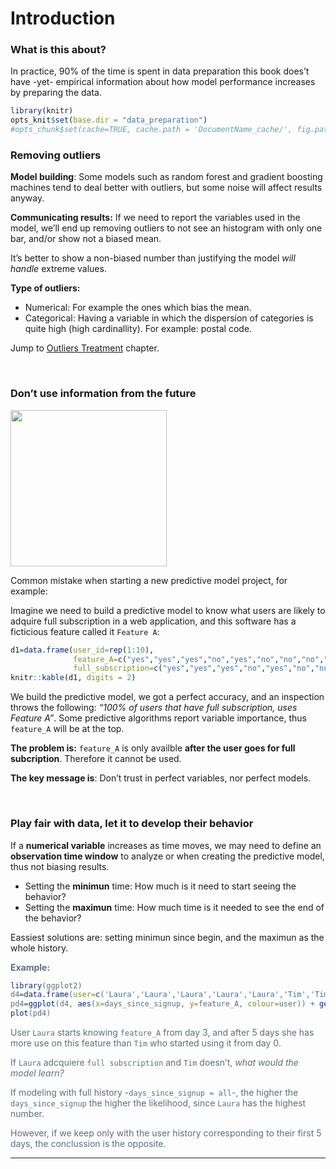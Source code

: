 Introduction
===

### What is this about?

In practice, 90% of the time is spent in data preparation this book</a> does't have -yet- empirical information about how model performance increases by preparing the data.

```r
library(knitr)
opts_knit$set(base.dir = "data_preparation")
#opts_chunk$set(cache=TRUE, cache.path = 'DocumentName_cache/', fig.path='figure/')
```


### Removing outliers 

**Model building**: Some models such as random forest and gradient boosting machines tend to deal better with outliers, but some noise will affect results anyway. 

**Communicating results:** If we need to report the variables used in the model, we'll end up removing outliers to not see an histogram with only one bar, and/or show not a biased mean. 

It's better to show a non-biased number than justifying the model _will handle_ extreme values.

**Type of outliers:** 

* Numerical: For example the ones which bias the mean.
* Categorical: Having a variable in which the dispersion of categories is quite high (high cardinallity). For example: postal code.

Jump to <a href="http://livebook.datascienceheroes.com/data_preparation/outliers_treatment.html">Outliers Treatment</a> chapter.

<br>

### Don't use information from the future

<img src="back_to_the_future.png" width='250px'> 

Common mistake when starting a new predictive model project, for example:

Imagine we need to build a predictive model to know what users are likely to adquire full subscription in a web application, and this software has a ficticious feature called it `Feature A`:


```r
d1=data.frame(user_id=rep(1:10), 
              feature_A=c("yes","yes","yes","no","yes","no","no","no","no","no"),
              full_subscription=c("yes","yes","yes","no","yes","no","no","no","no","no")) 
knitr::kable(d1, digits = 2)
```


We build the predictive model, we got a perfect accuracy, and an inspection throws the following: _"100% of users that have full subscription, uses Feature A"_. Some predictive algorithms report variable importance, thus `feature_A` will be at the top.

**The problem is:** `feature_A` is only availble **after the user goes for full subcription**. Therefore it cannot be used.

**The key message is**: Don't trust in perfect variables, nor perfect models. 

<br>

### Play fair with data, let it to develop their behavior

If a **numerical variable** increases as time moves, we may need to define an **observation time window** to analyze or when creating the predictive model, thus not biasing results. 

* Setting the **minimun** time: How much is it need to start seeing the behavior? 
* Setting the **maximun** time: How much time is it needed to see the end of the behavior? 

Eassiest solutions are: setting minimun since begin, and the maximun as the whole history.

<font color="#5d6d7e">

**Example:** 

```r
library(ggplot2)
d4=data.frame(user=c('Laura','Laura','Laura','Laura','Laura','Tim','Tim','Tim','Tim','Tim', 'Laura','Laura'), days_since_signup=c(1,2,3,4,5,1,2,3,4,5,6,7), feature_A=c(2,3,3,5,12, 0, 0, 1, 6, 15, 20,24), stringsAsFactors = F)
pd4=ggplot(d4, aes(x=days_since_signup, y=feature_A, colour=user)) + geom_line() +  scale_x_continuous(breaks = 1:7)
plot(pd4)
```


User `Laura` starts knowing `feature_A` from day 3, and after 5 days she has more use on this feature than `Tim` who started using it from day 0.  

If `Laura` adcquiere `full subscription` and `Tim` doesn't, _what would the model learn?_ 

If modeling with full history -`days_since_signup = all`-, the higher the `days_since_signup` the higher the likelihood, since `Laura` has the highest number.

However, if we keep only with the user history corresponding to their first 5 days, the conclussion is the opposite. 



</font>


------
